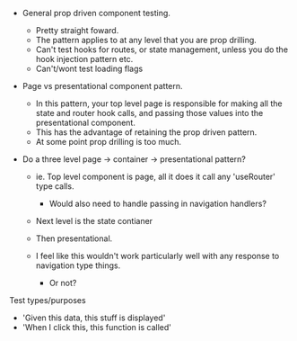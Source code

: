 


- General prop driven component testing. 
    - Pretty straight foward. 
    - The pattern applies to at any level that you are prop drilling. 
    - Can't test hooks for routes, or state management, unless you do the hook injection pattern etc. 
    - Can't/wont test loading flags 


- Page vs presentational component pattern. 

    - In this pattern, your top level page is responsible for making all the state and router hook calls, and passing those values into the presentational component. 
    - This has the advantage of retaining the prop driven pattern. 
    - At some point prop drilling is too much. 


- Do a three level page -> container -> presentational pattern? 
    - ie. Top level component is page, all it does it call any 'useRouter' type calls. 
        - Would also need to handle passing in navigation handlers? 
    - Next level is the state contianer 
    - Then presentational. 

    - I feel like this wouldn't work particularly well with any response to navigation type things. 
        - Or not? 



Test types/purposes


- 'Given this data, this stuff is displayed'
- 'When I click this, this function is called'



